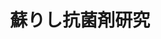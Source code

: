 ﻿---
title: "蘇りし抗菌剤研究"
category: "生命理工学院"
vol: 63
interviewee: "丹治 保典 "
url: ""
tags: ["菌","ファージ","細菌","ウイルス","感染"]
pdf: "63-3.pdf"
career: ""
preface: "ファージ、それは細菌にのみ感染するウイルスである。このウイルスを用いた研究が、病原菌に対する新たな防御手段として、最近注目を集めるようになった。今回紹介するのは、ファージを抗菌剤として使うための研究と、ある場所に特定の最近がいるかどうか調べるための研究をしている丹治である。"
---
